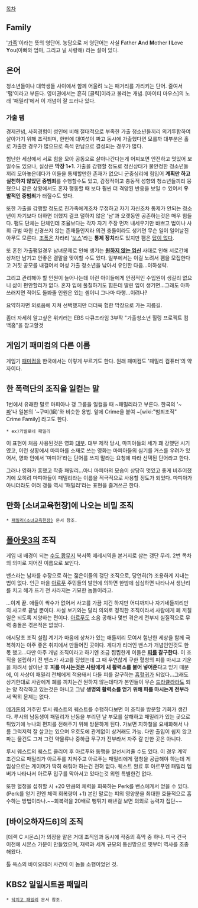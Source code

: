 [[목차]]

== Family == 
'[[가족]]'이라는 뜻의 영단어. 농담으로 저 영단어는 사실 '''F'''ather '''A'''nd '''M'''other '''I L'''ove '''Y'''ou(아빠와 엄마, 그리고 널 사랑해) 라는 설이 있다.

== 은어 ==
청소년들이나 대학생들 사이에서 함께 어울려 노는 패거리를 가리키는 단어. 줄여서 '팸'이라고 부른다. 영미권에서는 흔히 [클릭]이라고 불리는 개념. [마이티 마우스]의 노래 '패밀리'에서 이 개념이 잘 드러나 있다. 

=== 가출 팸 ===
경제관념, 사회경험이 성인에 비해 절대적으로 부족한 가출 청소년들끼리 의기투합하여 살아가기 위해 조직되며, 한번에 대여섯이 짜고 동시에 가출했다면 모를까 대부분은 홀로 가출한 경우가 많으므로 즉석 만남으로 결성되는 경우가 많다.

험난한 세상에서 서로 힘을 모아 공동으로 살아나간다는게 어찌보면 안전하고 멋있어 보일수도 있으나, 실상은 '''막장 1+1'''. 가출을 감행할 정도로 정신상태가 불안정한 청소년들끼리 모아놓은데다가 이들을 통제할만한 존재가 없으니 군중심리에 힘입어 '''계획만 하고 실천하지 않았던 중범죄'''를 수행할수도 있고, 감정적이고 충동적 성향의 청소년들끼리 뭉쳤으니 같은 상황에서도 혼자 행동할 때 보다 훨씬 더 격양된 반응을 보일 수 있어서 '''우발적인 중범죄'''가 터질수도 있다.

또한 가출을 감행할 정도로 친가족에게조차 무정하고 자기 자신조차 통제가 안되는 청소년이 자기보다 더하면 더했지 결코 덜하지 않은 '남'과 오랫동안 공존하는것은 매우 힘들다. 팸도 단체는 단체인데 조율보다는 각자 자기 주장 먼저 내세우기만 바쁘고 법이나 사회 규범 따윈 신경쓰지 않는 존재들인지라 의견 충돌이라도 생기면 무슨 일이 일어날진 아무도 모른다. [[조폭]]은 차라리 '[[보스]]'라는 '''통제 장치'''라도 있지만 팸은 [[답이 없다]].

또 혼전 가출팸일경우 남녀문제로 인해 생기는 '''[[원하지 않는 임신]]''' 사태로 인해 서로간에 상처만 남기고 안좋은 결말을 맞이할 수도 있다. 일부에서는 이걸 노려서 팸을 모집한다고 거짓 공모를 내걸어서 여성 가출 청소년을 낚아서 유인한 다음...이하생략.

그리고 관리해야 할 인원이 늘어나는데 이런 아이들에게 안정적인 수입원이 생길리 없으니 삶이 편안할리가 없다. 혼자 입에 풀칠하기도 힘든데 딸린 입이 생기면...그래도 아파 쓰러지면 적어도 돌봐줄 인원은 있는 셈이니 그나마 다행...이려나?

요약하자면 외로움에 지쳐 선택했지만 더더욱 험한 막장으로 가는 지름길.

좀더 자세히 알고싶은 위키러는 EBS 다큐프라임 3부작 "가출청소년 힐링 프로젝트 컴백홈"을 참고할것

== 게임기 패미컴의 다른 이름 == 

게임기 [[패미컴]]을 한국에서는 이렇게 부르기도 한다. 원래 패미컴도 '패밀리 컴퓨터'의 약자이다.

== 한 폭력단의 조직을 일컫는 말 == 

1번에서 유래한 말로 마피아나 갱 그룹을 일컬을 때 ~패밀리라고 부른다.
한국의 '~[[파]]'나 일본의 '~구미(組)'와 비슷한 용법. 앞에 Crime을 붙여 ~[wiki:"범죄조직" Crime Family] 라고도 한다.

 * ex)카발로네 패밀리

이 표현이 처음 사용된것은 영화 [[대부]]. 대부 제작 당시, 마피아들의 세가 꽤 강했던 시기였고, 이런 상황에서 마피아를 소재로 쓰는 영화는 마피아들의 심기를 거스를 우려가 있어서, 영화 안에서 '마피아'라는 단어를 쓰지 말라는 요청에 따라 선택된 단어라고 한다.

그러나 영화가 흥했고 작중 패밀리...아니 마피아의 모습이 상당히 멋있고 좋게 비추어졌기에 오히려 마피아들이 패밀리라는 이름을 적극적으로 사용할 정도가 되었다. 마피아가 아니더라도 여러 갱들 역시 '패밀리'라는 표현을 즐겨쓰곤 한다.

== 만화 [소녀교육헌장]에 나오는 비밀 조직 ==
 * [[패밀리(소녀교육헌장)]] 문서 참조.

== [[폴아웃3]]의 조직 ==
게임 내 배경이 되는 [[수도 황무지]] 북서쪽 메레시역을 본거지로 삼는 갱단 무리. 2번 목차의 의미로 지어진 이름으로 보인다.

밴스라는 남자를 수장으로 하는 젊은이들의 갱단 조직으로, 당연히(?) 조용하게 지내는 법이 없다. 인근 마을 [[아르푸]] 주민들의 발언에 의하면 한밤에 심심하면 나타나서 생난리를 치고 해가 뜨기 전 사라지는 기묘한 놈들이라고.

...이게 끝. 애들이 싹수가 없어서 사고를 가끔 치긴 하지만 어디까지나 자기네들끼리만의 사고로 끝날 뿐이다. 사실 보기와는 달리 의외로 정직한 조직이라서 사람에게 폐 끼칠 일은 되도록 지양하는 편이다. [[아르푸]]도 소음 공해나 몇번 겪은게 전부지 실질적으로 무력 충돌은 겪은적은 없었다. 

애시당초 조직 설립 계기가 마음에 상처가 있는 애들끼리 모여서 험난한 세상을 함께 극복하자는 아주 좋은 취지에서 만들어진 곳이다. 게다가 리더인 밴스가 개념인인것도 한몫 했고...다만 아주 개념 조직이라고 하기엔 조금 찝찝한게 이들은 '''[[피]]를 갈구한다.''' 이 조직을 설립하기 전 밴스가 사고를 당했는데 그 때 우연찮게 구한 혈청의 피를 마시고 기운을 차려서 살아난 후 '''피를 마시는것은 사람에게 새 활력소를 불어 넣어준다'''고 믿기 때문에, 이 사상이 패밀리 전체에게 적용돼서 다들 피를 갈구하는 [[흡혈귀]]가 되었다...그래도 상기한대로 사람에게 폐를 끼치는건 원하지 않는데다가 본인들이 무슨 [[드라큘라]]라도 되는 양 착각하고 있는것은 아니고 그냥 '''생명의 활력소를 얻기 위해 피를 마시는게 전부'''라서 딱히 문제는 없다.

[[메가톤]]의 거주민 루시 웨스트의 퀘스트를 수행하다보면 이 조직을 방문할 기회가 생긴다. 루시의 남동생이 패밀리가 난동을 부리던 날 부모를 살해하고 패밀리가 있는 곳으로 튀었기에 누나의 편지를 전해주기 위해 방문하게 된다. 가보면 지하철을 요새화해서 나름 그럭저럭 잘 살고는 있으며 우호도에 관계없이 상거래도 가능. 다만 출입이 쉽지 않고 파는 물건도 그저 그런 약물류나 중하급 무구가 전부라서 자주 갈 만한 곳은 아니다.

루시 웨스트의 퀘스트 클리어 후 아르푸와 동맹을 알선시켜줄 수도 있다. 이 경우 계약 조건으로 패밀리가 아르푸를 지켜주고 아르푸는 패밀리에게 혈청을 공급해야 하는데 게임상으로는 게이머가 딱히 해줘야 하는건 전혀 없다. 퀘스트 완료 후 아르푸엔 패밀리 멤버가 나타나서 아르푸 입구를 막아서고 있다는것 외엔 특별한건 없다.

또한 혈청을 섭취할 시 +20 만큼의 체력을 회복하는 Perk를 밴스에게서 얻을 수 있다.(Perk를 얻기 전엔 체력 회복량이 +1) 본인 말로는 피의 영양분을 최대한 효율적으로 흡수하는 방법이라나.~~회복력을 20배로 뻥튀기 해낸걸 보면 의외로 능력자 집단~~

== [바이오하자드6]의 조직 ==
[데렉 C 시몬스]가 의장을 맡은 거대 조직임과 동시에 작중의 흑막 중 하나.
미국 건국 이전에 시몬스 가문이 만들었으며, 재력과 세계 규모의 통신망으로 옛부터 역사를 조종해왔다.

톨 옥스의 바이오테러 사건이 이 놈들 소행이었던 것.

== KBS2 일일시트콤 패밀리 ==
 * [[닥치고 패밀리]] 문서 참조.
